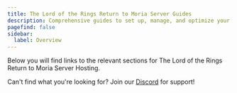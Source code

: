 ```yaml
---
title: The Lord of the Rings Return to Moria Server Guides
description: Comprehensive guides to set up, manage, and optimize your The Lord of the Rings Return to Moria server.
pagefind: false
sidebar:
  label: Overview
---
```




Below you will find links to the relevant sections for The Lord of the Rings Return to Moria Server Hosting.


<DirectoryListing />

Can't find what you're looking for? Join our [Discord](https://discord.gg/FN4XgbAwzr) for support!
